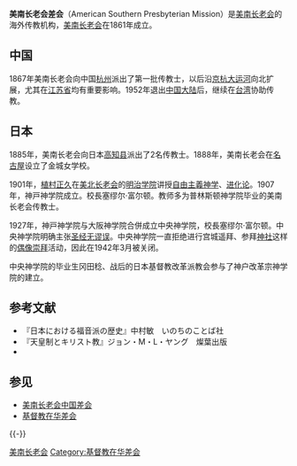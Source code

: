 {{distinguish|美北长老会差会}}

'''美南长老会差会'''（American Southern Presbyterian Mission）是[[美南长老会|美南长老会]]的海外传教机构，[[美南长老会|美南长老会]]在1861年成立。

==中国==
{{Main|美南长老会中国差会}}
1867年美南长老会向中国[[杭州|杭州]]派出了第一批传教士，以后沿[[京杭大运河|京杭大运河]]向北扩展，尤其在[[江苏省|江苏省]]均有重要影响。1952年退出[[中国大陆|中国大陆]]后，继续在[[台湾|台湾]]协助传教。<!-- 欧保罗 -->

==日本==
1885年，美南长老会向日本[[高知县|高知县]]派出了2名传教士。1888年，美南长老会在[[名古屋市|名古屋]]设立了金城女学校。

1901年，[[植村正久|植村正久]]在[[美北长老会|美北长老会]]的[[明治学院大学|明治学院]]讲授[[自由主義神学|自由主義神学]]、[[进化论|进化论]]。1907年，神戸神学院成立。校長塞缪尔·富尔顿。教师多为普林斯顿神学院毕业的美南长老会传教士。

1927年，神戸神学院与大阪神学院合併成立中央神学院，校長塞缪尔·富尔顿。中央神学院明确主张[[圣经无谬误|圣经无谬误]]。中央神学院一直拒绝进行宫城遥拜、参拜[[神社|神社]]这样的[[偶像崇拜|偶像崇拜]]活动，因此在1942年3月被关闭。

中央神学院的毕业生冈田稔、战后的日本基督教改革派教会参与了神户改革宗神学院的建立。

==参考文献==
*『日本における福音派の歴史』中村敏　いのちのことば社
*『天皇制とキリスト教』ジョン・M・L・ヤング　燦葉出版 
* {{cite book | last = American Presbyterian Mission | year = 1867 | title = Memorials of Protestant Missionaries to the Chinese| publisher = [[美华书馆|美华书馆]]（American Presbyterian Mission Press） | location = 上海}}

== 参见==
* [[美南长老会中国差会|美南长老会中国差会]]
* [[基督教在华差会|基督教在华差会]]

{{-}}
{{中国教会大学|nocat}}

[[Category:美南长老会|]]
[[Category:基督教在华差会|Category:基督教在华差会]]